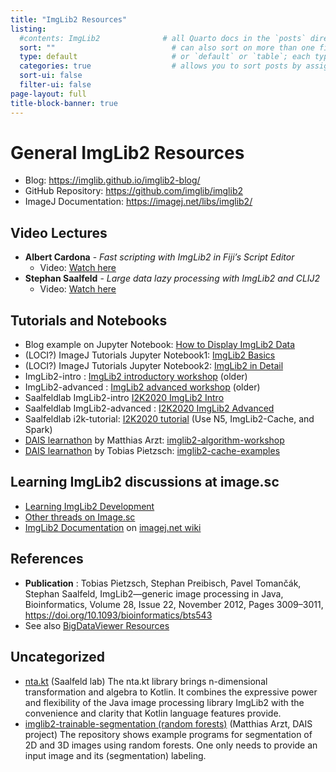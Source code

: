```yaml
---
title: "ImgLib2 Resources"
listing:
  #contents: ImgLib2              # all Quarto docs in the `posts` directory will be included on your listing page
  sort: ""                          # can also sort on more than one field
  type: default                     # or `default` or `table`; each type has its own set of yaml options to include
  categories: true                  # allows you to sort posts by assigned categories
  sort-ui: false
  filter-ui: false
page-layout: full
title-block-banner: true
---
```


# General ImgLib2 Resources

- Blog: [https://imglib.github.io/imglib2-blog/](https://imglib.github.io/imglib2-blog/)
- GitHub Repository: [https://github.com/imglib/imglib2](https://github.com/imglib/imglib2)
- ImageJ Documentation: [https://imagej.net/libs/imglib2/](https://imagej.net/libs/imglib2/)

## Video Lectures

- **Albert Cardona** - *Fast scripting with ImgLib2 in Fiji's Script Editor*
  - Video: [Watch here](https://www.youtube.com/watch?v=vokM-yvBx8M)

- **Stephan Saalfeld** - *Large data lazy processing with ImgLib2 and CLIJ2*
  - Video: [Watch here](https://www.youtube.com/watch?v=kSQI_JnQUfs)

## Tutorials and Notebooks

- Blog example on Jupyter Notebook: [How to Display ImgLib2 Data](https://imglib.github.io/imglib2-blog/imglib2/jupyter/notebook/2022/09/14/how-to-display-imglib2-data.html)
- (LOCI?) ImageJ Tutorials Jupyter Notebook1: [ImgLib2 Basics](https://github.com/imagej/tutorials/blob/master/notebooks/1-Using-ImageJ/3-ImgLib2-Basics.ipynb)
- (LOCI?) ImageJ Tutorials Jupyter Notebook2: [ImgLib2 in Detail](https://github.com/imagej/tutorials/blob/master/notebooks/3-Advanced-Topics/2-ImgLib2-in-Detail.ipynb)
- ImgLib2-intro : [ImgLib2 introductory workshop](https://github.com/imglib/imglib2-introductory-workshop) (older)
- ImgLib2-advanced : [ImgLib2 advanced workshop](https://github.com/imglib/imglib2-advanced-workshop) (older)
- Saalfeldlab ImgLib2-intro [I2K2020 ImgLib2 Intro](https://github.com/saalfeldlab/i2k2020-imglib2-intro)
- Saalfeldlab ImgLib2-advanced : [I2K2020 ImgLib2 Advanced](https://github.com/saalfeldlab/i2k2020-imglib2-advanced)
- Saalfeldlab i2k-tutorial: [I2K2020 tutorial](https://github.com/saalfeldlab/i2k-tutorial) (Use N5, ImgLib2-Cache, and Spark)
- [DAIS learnathon](https://imagej.net/events/learnathon-2017) by Matthias Arzt: [imglib2-algorithm-workshop](https://github.com/maarzt/imglib2-algorithm-workshop)
- [DAIS learnathon](https://imagej.net/events/learnathon-2017) by Tobias Pietzsch: [imglib2-cache-examples](https://github.com/imglib/imglib2-cache-examples)

## Learning ImgLib2 discussions at image.sc

- [Learning ImgLib2 Development](https://forum.image.sc/t/learning-imglib2-development/24833)
- [Other threads on Image.sc](https://forum.image.sc/search?expanded=true&q=imglib2)
- [ImgLib2 Documentation](https://imagej.net/libs/imglib2/documentation) on [imagej.net wiki](https://imagej.net/libs/imglib2)

## References 

- **Publication** : Tobias Pietzsch, Stephan Preibisch, Pavel Tomančák, Stephan Saalfeld, ImgLib2—generic image processing in Java, Bioinformatics, Volume 28, Issue 22, November 2012, Pages 3009–3011, [https://doi.org/10.1093/bioinformatics/bts543](https://doi.org/10.1093/bioinformatics/bts543)
- See also [BigDataViewer Resources](bigdataviewer_links.qmd)

## Uncategorized

- [nta.kt](https://github.com/saalfeldlab/ntakt) (Saalfeld lab) The nta.kt library brings n-dimensional transformation and algebra to Kotlin. It combines the expressive power and flexibility of the Java image processing library ImgLib2 with the convenience and clarity that Kotlin language features provide.
- [imglib2-trainable-segmentation (random forests)](https://github.com/maarzt/imglib2-trainable-segmentation-demo) (Matthias Arzt, DAIS project) The repository shows example programs for segmentation of 2D and 3D images using random forests. One only needs to provide an input image and its (segmentation) labeling.
